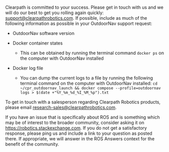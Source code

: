 Clearpath is committed to your success.
Please get in touch with us and we will do our best to get you rolling again quickly: <support@clearpathrobotics.com>.
If possible, include as much of the following information as possible in your OutdoorNav support request:

- OutdoorNav software version
- Docker container states

  - This can be obtained by running the terminal command `docker ps` on the
    computer with OutdoorNav installed

- Docker log file

  - You can dump the current logs to a file by running the following terminal
    command on the computer with OutdoorNav installed:
    `cd ~/cpr_outdoornav_launch && docker compose --profile=outdoornav logs > $(date +"%Y_%m_%d_%I_%M_%p").txt`

To get in touch with a salesperson regarding Clearpath Robotics products, please email <research-sales@clearpathrobotics.com>.

If you have an issue that is specifically about ROS and is something which may be of interest to the broader community, consider asking it on <https://robotics.stackexchange.com>.
If you do not get a satisfactory response, please ping us and include a link to your question as posted there.
If appropriate, we will answer in the ROS Answers context for the benefit of the community.
